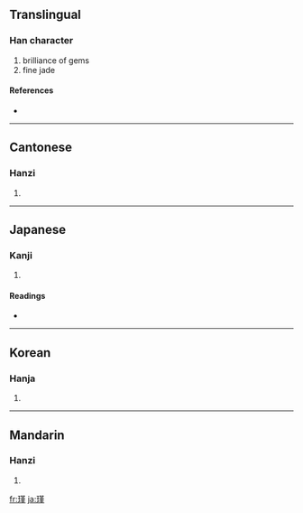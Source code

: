==Translingual==

===Han character===
{{Han char|rn=96|rad=玉|as=11|sn=15|four=1411<sub>4</sub>|canj=一土廿中一 (MGTLM)}}

# brilliance of gems
# fine jade

====References====
* {{Han ref|kx=0740.180|dkj=21187|dj=1150.100|hdz=21133.090|uh=747E|ud=29822|bh=BD40|bd=48448}}

----

==Cantonese==

===Hanzi===
{{yue-hanzi|jyut=|y=gan2, gan6}}

# {{defn|Cantonese}}

----

==Japanese==

===Kanji===
{{ja-kanji|grade=|rs=玉11}}

# {{defn|Japanese}}

====Readings====
* {{ja-readings|on=[[きん]] (kin)|kun=|nanori=}}

----

==Korean==

===Hanja===
{{ko-hanja|hangeul=근|eumhun=|rv=geun|mr=kŭn|y=kun}}

# {{defn|Korean}}

----

==Mandarin==

===Hanzi===
{{cmn-hanzi|pin=[[jǐn]] ([[jin3]])|wg=chin<sup>3</sup>}}

# {{defn|Mandarin}}

[[fr:瑾]]
[[ja:瑾]]